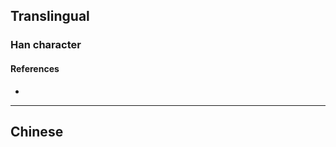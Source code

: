 {{also|瓊}}
{{character info/new}}
==Translingual==

===Han character===
{{Han char|rn=96|rad=玉|as=08|sn=12|four=|canj=MGYRF|ids=⿰[[玉|⺩]][[京]]}}

====References====
* {{Han ref|kx=0736.081|hdz=21123.020|uh=743C|ud=29756}}

----

==Chinese==
{{zh-see|瓊}}